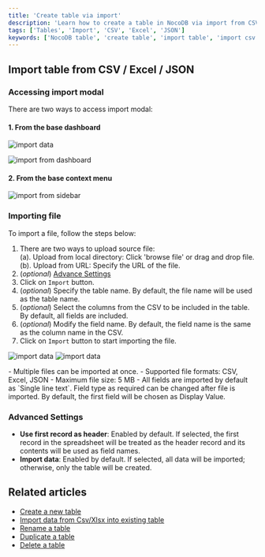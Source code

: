 ```yaml
---
title: 'Create table via import'
description: 'Learn how to create a table in NocoDB via import from CSV, Excel or JSON.'
tags: ['Tables', 'Import', 'CSV', 'Excel', 'JSON']
keywords: ['NocoDB table', 'create table', 'import table', 'import csv', 'import excel', 'import json']
---
```


## Import table from CSV / Excel / JSON

### Accessing import modal
There are two ways to access import modal:

#### 1. From the base dashboard
![import data](/img/v2/base/base-import-from-dashboard-1.png)

![import from dashboard](/img/v2/table/table-import-from-dashboard.png)



#### 2. From the base context menu

![import from sidebar](/img/v2/table/table-import-from-sidebar.png)

### Importing file
To import a file, follow the steps below:
1. There are two ways to upload source file:  
   (a). Upload from local directory: Click 'browse file' or drag and drop file.  
   (b). Upload from URL: Specify the URL of the file.
2. (_optional_) [Advance Settings](#advanced-settings) 
3. Click on `Import` button.
4. (_optional_) Specify the table name. By default, the file name will be used as the table name.
5. (_optional_) Select the columns from the CSV to be included in the table. By default, all fields are included.
6. (_optional_) Modify the field name. By default, the field name is the same as the column name in the CSV.
7. Click on `Import` button to start importing the file.

![import data](/img/v2/table/import-stage-1.png)
![import data](/img/v2/table/import-stage-2.png)

<Callout type="info">
    - Multiple files can be imported at once.
    - Supported file formats: CSV, Excel, JSON
    - Maximum file size: 5 MB
    - All fields are imported by default as `Single line text`. Field type as required can be changed after file is imported.
  By default, the first field will be chosen as Display Value.
</Callout>


### Advanced Settings
- **Use first record as header**: Enabled by default. If selected, the first record in the spreadsheet will be treated as the header record and its contents will be used as field names.
- **Import data**: Enabled by default. If selected, all data will be imported; otherwise, only the table will be created.


## Related articles
- [Create a new table](/docs/product-docs/tables/create-table)
- [Import data from Csv/Xlsx into existing table](/docs/product-docs/tables/import-data-into-existing-table)
- [Rename a table](/docs/product-docs/tables/actions-on-table#rename-table)
- [Duplicate a table](/docs/product-docs/tables/actions-on-table#duplicate-table)
- [Delete a table](/docs/product-docs/tables/actions-on-table#delete-table)
